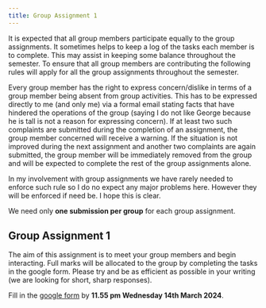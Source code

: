 ```yaml
---
title: Group Assignment 1
---
```


It is expected that all group members participate equally to the group assignments. It sometimes helps to keep a log of the tasks each member is to complete. This may assist in keeping some balance throughout the semester. To ensure that all group members are contributing the following rules will apply for all the group assignments throughout the semester.

Every group member has the right to express concern/dislike in terms of a group member being absent from group activities. This has to be expressed directly to me (and only me) via a formal email stating facts that have hindered the operations of the group (saying I do not like George because he is tall is not a reason for expressing concern). If at least two such complaints are submitted during the completion of an assignment, the group member concerned will receive a warning. If the situation is not improved during the next assignment and another two complaints are again submitted, the group member will be immediately removed from the group and will be expected to complete the rest of the group assignments alone. 

In my involvement with group assignments we have rarely needed to enforce such rule so I do no expect any major problems here. However they will be enforced if need be. I hope this is clear. 

We need only **one submission per group** for each group assignment. 

## Group Assignment 1

The aim of this assignment is to meet your group members and begin interacting. Full marks will be allocated to the group by completing the tasks in the google form. Please try and be as efficient as possible in your writing (we are looking for short, sharp responses).

Fill in the [google form](https://forms.gle/f2EUGgPRcG8stYeG9) by **11.55 pm Wednesday 14th March 2024**.

